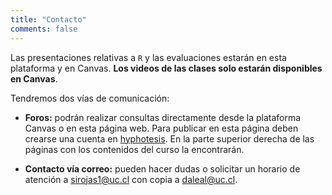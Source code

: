```yaml
---
title: "Contacto"
comments: false
---
```


Las presentaciones relativas a `R` y las evaluaciones estarán en esta plataforma y en Canvas. **Los videos de las clases solo estarán disponibles en Canvas**.

Tendremos dos vías de comunicación:

-   **Foros:** podrán realizar consultas directamente desde la plataforma Canvas o en esta página web. Para publicar en esta página deben crearse una cuenta en [hyphotesis](mailto:https://web.hypothes.is/). En la parte superior derecha de las páginas con los contenidos del curso la encontrarán.

-   **Contacto vía correo:** pueden hacer dudas o solicitar un horario de atención a [sirojas1@uc.cl](mailto:sirojas1@uc.cl) con copia a [daleal@uc.cl](mailto:daleal@uc.cl).